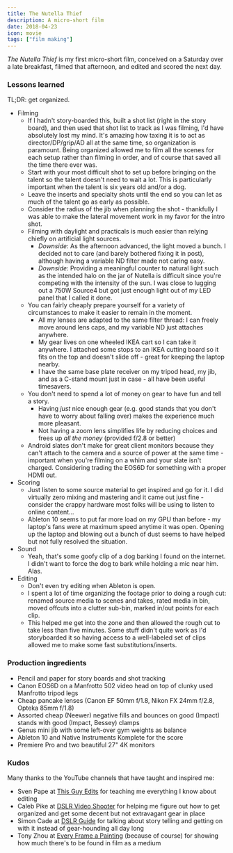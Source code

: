 ```yaml
---
title: The Nutella Thief
description: A micro-short film
date: 2018-04-23
icon: movie
tags: ["film making"]
---
```

_The Nutella Thief_ is my first micro-short film, conceived on a Saturday over a late breakfast, filmed that afternoon, and edited and scored the next day.


<Vimeo videoId="266134889"/>

### Lessons learned

TL;DR: get organized.

* Filming
  * If I hadn't story-boarded this, built a shot list (right in the story board), and then used that shot list to track as I was filming, I'd have absolutely lost my mind. It's amazing how taxing it is to act as director/DP/grip/AD all at the same time, so organization is paramount. Being organized allowed me to film all the scenes for each setup rather than filming in order, and of course that saved all the time there ever was.
  * Start with your most difficult shot to set up before bringing on the talent so the talent doesn't need to wait a lot. This is particularly important when the talent is six years old and/or a dog.
  * Leave the inserts and specialty shots until the end so you can let as much of the talent go as early as possible.
  * Consider the radius of the jib when planning the shot - thankfully I was able to make the lateral movement work in my favor for the intro shot.
  * Filming with daylight and practicals is much easier than relying chiefly on artificial light sources.
    * _Downside_: As the afternoon advanced, the light moved a bunch. I decided not to care (and barely bothered fixing it in post), although having a variable ND filter made not caring easy.
    * _Downside_: Providing a meaningful counter to natural light such as the intended halo on the jar of Nutella is difficult since you're competing with the intensity of the sun. I was close to lugging out a 750W Source4 but got just enough light out of my LED panel that I called it done.
  * You can fairly cheaply prepare yourself for a variety of circumstances to make it easier to remain in the moment.
    * All my lenses are adapted to the same filter thread: I can freely move around lens caps, and my variable ND just attaches anywhere.
    * My gear lives on one wheeled IKEA cart so I can take it anywhere. I attached some stops to an IKEA cutting board so it fits on the top and doesn't slide off - great for keeping the laptop nearby.
    * I have the same base plate receiver on my tripod head, my jib, and as a C-stand mount just in case - all have been useful timesavers.
  * You don't need to spend a lot of money on gear to have fun and tell a story.
    * Having _just_ nice enough gear (e.g. good stands that you don't have to worry about falling over) makes the experience much more pleasant.
    * Not having a zoom lens simplifies life by reducing choices and frees up _all the money_ (provided f/2.8 or better)
  * Android slates don't make for great client monitors because they can't attach to the camera and a source of power at the same time - important when you're filming on a whim and your slate isn't charged. Considering trading the EOS6D for something with a proper HDMI out.
* Scoring
  * Just listen to some source material to get inspired and go for it. I did virtually zero mixing and mastering and it came out just fine - consider the crappy hardware most folks will be using to listen to online content...
  * Ableton 10 seems to put far more load on my GPU than before - my laptop's fans were at maximum speed anytime it was open. Opening up the laptop and blowing out a bunch of dust seems to have helped but not fully resolved the situation.
* Sound
  * Yeah, that's some goofy clip of a dog barking I found on the internet. I didn't want to force the dog to bark while holding a mic near him. Alas.
* Editing
  * Don't even try editing when Ableton is open.
  * I spent a lot of time organizing the footage prior to doing a rough cut: renamed source media to scenes and takes, rated media in bin, moved offcuts into a clutter sub-bin, marked in/out points for each clip.
  * This helped me get into the zone and then allowed the rough cut to take less than five minutes. Some stuff didn't quite work as I'd storyboarded it so having access to a well-labeled set of clips allowed me to make some fast substitutions/inserts.

### Production ingredients

* Pencil and paper for story boards and shot tracking
* Canon EOS6D on a Manfrotto 502 video head on top of clunky used Manfrotto tripod legs
* Cheap pancake lenses (Canon EF 50mm f/1.8, Nikon FX 24mm f/2.8, Opteka 85mm f/1.8)
* Assorted cheap (Neewer) negative fills and bounces on good (Impact) stands with good (Impact, Bessey) clamps
* Genus mini jib with some left-over gym weights as balance
* Ableton 10 and Native Instruments Komplete for the score
* Premiere Pro and two beautiful 27" 4K monitors

### Kudos

Many thanks to the YouTube channels that have taught and inspired me:

* Sven Pape at [This Guy Edits](https://www.youtube.com/channel/UCcPuBEAwuF6XWXkcXJXJwsg) for teaching me everything I know about editing
* Caleb Pike at [DSLR Video Shooter](https://www.youtube.com/channel/UCMmA0XxraDP7ZVbv4eY3Omg) for helping me figure out how to get organized and get some decent but not extravagant gear in place
* Simon Cade at [DSLR Guide](https://www.youtube.com/channel/UCzQ1L-wzA_1qmLf49ey9iTQ) for talking about story telling and getting on with it instead of gear-hounding all day long
* Tony Zhou at [Every Frame a Painting](https://www.youtube.com/channel/UCjFqcJQXGZ6T6sxyFB-5i6A) (because of course) for showing how much there's to be found in film as a medium